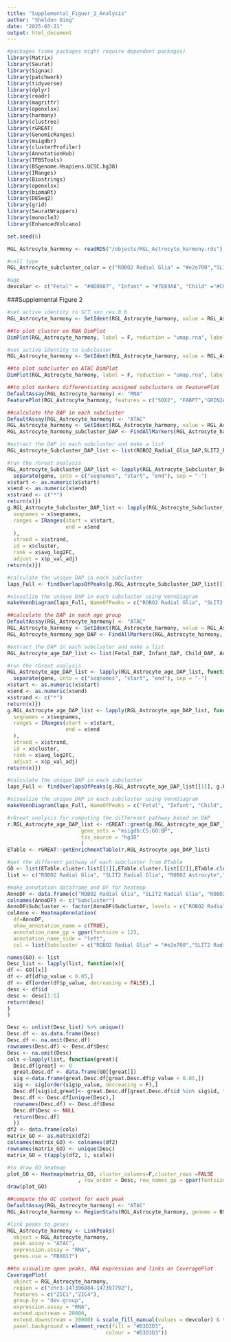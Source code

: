 ```yaml
---
title: "Supplemental_Figuer_2_Analysis"
author: "Sheldon Ding"
date: "2025-03-21"
output: html_document
---
```


```r
#packages (some packages might require dependent packages)
library(Matrix)
library(Seurat)
library(Signac)
library(patchwork)
library(tidyverse)
library(dplyr)
library(readr)
library(magrittr)
library(openxlsx) 
library(harmony)
library(clustree)
library(rGREAT)
library(GenomicRanges)
library(msigdbr)
library(clusterProfiler)
library(AnnotationHub)
library(TFBSTools)
library(BSgenome.Hsapiens.UCSC.hg38)
library(IRanges)
library(Biostrings)
library(openxlsx)
library(biomaRt)
library(DESeq2)
library(grid)
library(SeuratWrappers)
library(monocle3)
library(EnhancedVolcano)
```

```r
set.seed(6)
```

```r
RGL_Astrocyte_harmony <- readRDS("/objects/RGL_Astrocyte_harmony.rds")
```

```r
#cell type
RGL_Astrocyte_subcluster_color = c("ROBO2 Radial Glia" = "#e2e700","SLIT2 Radial Glia" = "#FFDAB9", "ROBO2 Astrocyte" = "#FFA500","SEMA3E Astrocyte" = "#FF4F00","OL-like Astrocyte" = "#C2A162","Undetermined Astrocyte" = "#BDC3C7")

#age
devcolor <- c("Fetal" =  "#0D0887", "Infant" = "#7E03A8", "Child" ="#CC4678","Adolescent" = "#F89441","Adult" = "#F0F921")
```


###Supplemental Figure 2
```r
#set active identity to SCT_snn_res.0.6
RGL_Astrocyte_harmony <- SetIdent(RGL_Astrocyte_harmony, value = RGL_Astrocyte_harmony@meta.data$SCT_snn_res.0.6)

##to plot cluster on RNA DimPlot
DimPlot(RGL_Astrocyte_harmony, label = F, reduction = "umap.rna", label = T) + NoLegend()
```

```r
#set active identity to subcluster
RGL_Astrocyte_harmony <- SetIdent(RGL_Astrocyte_harmony, value = RGL_Astrocyte_harmony@meta.data$Subcluster)

##to plot subcluster on ATAC DimPlot
DimPlot(RGL_Astrocyte_harmony, label = F, reduction = "umap.rna", label = F)
```

```r
##to plot markers differentiating assigned subclusters on FeaturePlot
DefaultAssay(RGL_Astrocyte_harmony) <- "RNA"
FeaturePlot(RGL_Astrocyte_harmony, features = c("SOX2", "FABP7","GRIN2A","AQP1","GFAP","ALDH1L1","ROBO2","SLIT2", "SEMA3E"), keep.scale = "all")
```

```r
##calculate the DAP in each subcluster
DefaultAssay(RGL_Astrocyte_harmony) <- "ATAC"
RGL_Astrocyte_harmony <- SetIdent(RGL_Astrocyte_harmony, value = RGL_Astrocyte_harmony@meta.data$Subcluster)
RGL_Astrocyte_harmony_subcluster_DAP <- FindAllMarkers(RGL_Astrocyte_harmony, only.pos = TRUE, min.pct = 0.25, logfc.threshold = 0.25)

#extract the DAP in each subcluster and make a list
RGL_Astrocyte_Subcluster_DAP_list <- list(ROBO2_Radial_Glia_DAP,SLIT2_Radial_Glia_DAP,ROBO2_Astrocyte_DAP,SEMA3E_Astrocyte_DAP,Oligo_like_Astrocyte_DAP)

#run the rGreat analysis
RGL_Astrocyte_Subcluster_DAP_list <- lapply(RGL_Astrocyte_Subcluster_DAP_list, function(x) { x <- x %>%
  separate(gene, into = c("seqnames", "start", "end"), sep = "-")
x$start <- as.numeric(x$start)
x$end <- as.numeric(x$end)
x$strand <- c("*")
return(x)})
g.RGL_Astrocyte_Subcluster_DAP_list <- lapply(RGL_Astrocyte_Subcluster_DAP_list, function(x) {x <- GenomicRanges::GRanges(
  seqnames = x$seqnames,
  ranges = IRanges(start = x$start,
                   end = x$end
  ),
  strand = x$strand,
  id = x$cluster,
  rank = x$avg_log2FC,
  adjust = x$p_val_adj)
return(x)})

#calculate the unique DAP in each subcluster
laps_Full <- findOverlapsOfPeaks(g.RGL_Astrocyte_Subcluster_DAP_list[[1]], g.RGL_Astrocyte_Subcluster_DAP_list[[2]], g.RGL_Astrocyte_Subcluster_DAP_list[[3]], g.RGL_Astrocyte_Subcluster_DAP_list[[4]], g.RGL_Astrocyte_Subcluster_DAP_list[[5]])

#visualize the unique DAP in each subcluster using VennDiagram
makeVennDiagram(laps_Full, NameOfPeaks = c("ROBO2 Radial Glia", "SLIT2 Radial Glia", "ROBO2 Astrocyte","SEMA3E Astrocyte","OL-like Astrocyte","Undetermined Astrocyte"), fill=c("ROBO2 Radial Glia" = "#e2e700","SLIT2 Radial Glia" = "#FFDAB9", "ROBO2 Astrocyte" = "#FFA500","SEMA3E Astrocyte" = "#FF4F00","OL-like Astrocyte" = "#C2A162","Undetermined Astrocyte" = "#BDC3C7"))
```

```r
##calculate the DAP in each age group
DefaultAssay(RGL_Astrocyte_harmony) <- "ATAC"
RGL_Astrocyte_harmony <- SetIdent(RGL_Astrocyte_harmony, value = RGL_Astrocyte_harmony@meta.data$dev.group)
RGL_Astrocyte_harmony_age_DAP <- FindAllMarkers(RGL_Astrocyte_harmony, only.pos = TRUE, min.pct = 0.25, logfc.threshold = 0.25)

#extract the DAP in each subcluster and make a list
RGL_Astrocyte_age_DAP_list <- list(Fetal_DAP, Infant_DAP, Child_DAP, Adolescent_DAP, Adult_DAP)

#run the rGreat analysis
RGL_Astrocyte_age_DAP_list <- lapply(RGL_Astrocyte_age_DAP_list, function(x) { x <- x %>%
  separate(gene, into = c("seqnames", "start", "end"), sep = "-")
x$start <- as.numeric(x$start)
x$end <- as.numeric(x$end)
x$strand <- c("*")
return(x)})
g.RGL_Astrocyte_age_DAP_list <- lapply(RGL_Astrocyte_age_DAP_list, function(x) {x <- GenomicRanges::GRanges(
  seqnames = x$seqnames,
  ranges = IRanges(start = x$start,
                   end = x$end
  ),
  strand = x$strand,
  id = x$cluster,
  rank = x$avg_log2FC,
  adjust = x$p_val_adj)
return(x)})

#calculate the unique DAP in each subcluster
laps_Full <- findOverlapsOfPeaks(g.RGL_Astrocyte_age_DAP_list[[1]], g.RGL_Astrocyte_age_DAP_list[[2]], g.RGL_Astrocyte_age_DAP_list[[3]], g.RGL_Astrocyte_age_DAP_list[[4]], g.RGL_Astrocyte_age_DAP_list[[5]])

#visualize the unique DAP in each subcluster using VennDiagram
makeVennDiagram(laps_Full, NameOfPeaks = c("Fetal", "Infant", "Child", "Adolescent", "Adult"), fill=c("Fetal" =  "#0D0887", "Infant" = "#7E03A8", "Child" ="#CC4678","Adolescent" = "#F89441","Adult" = "#F0F921"))
```

```r
#rGreat analysis for computing the differenet pathway based on DAP
r.RGL_Astrocyte_age_DAP_list <- rGREAT::great(g.RGL_Astrocyte_age_DAP_list,
                        gene_sets = "msigdb:C5:GO:BP",
                        tss_source = "hg38"
                        )
ETable <- rGREAT::getEnrichmentTable(r.RGL_Astrocyte_age_DAP_list)

#get the different pathway of each subcluster from ETable
GO <- list(ETable.cluster.list[[1]],ETable.cluster.list[[2]],ETable.cluster.list[[3]],ETable.cluster.list[[4]],ETable.cluster.list[[5]])
list <- c("ROBO2 Radial Glia", "SLIT2 Radial Glia", "ROBO2 Astrocyte","SEMA3E Astrocyte","OL-like Astrocyte","Undetermined Astrocyte")

#make annotation dataframe and DF for heatmap
AnnoDF <- data.frame(c("ROBO2 Radial Glia", "SLIT2 Radial Glia", "ROBO2 Astrocyte","SEMA3E Astrocyte","OL-like Astrocyte","Undetermined Astrocyte"))
colnames(AnnoDF) <- c("Subcluster")
AnnoDF$Subcluster <- factor(AnnoDF$Subcluster, levels = c("ROBO2 Radial Glia", "SLIT2 Radial Glia", "ROBO2 Astrocyte","SEMA3E Astrocyte","OL-like Astrocyte","Undetermined Astrocyte"))
colAnno <- HeatmapAnnotation(
  df=AnnoDF,
  show_annotation_name = c(TRUE),
  annotation_name_gp = gpar(fontsize = 12),
  annotation_name_side = "left",
  col = list(Subcluster = c("ROBO2 Radial Glia" = "#e2e700","SLIT2 Radial Glia" = "#FFDAB9", "ROBO2 Astrocyte" = "#FFA500","SEMA3E Astrocyte" = "#FF4F00","OL-like Astrocyte" = "#C2A162","Undetermined Astrocyte" = "#BDC3C7")))

names(GO) <- list
Desc_list <- lapply(list, function(x){
df <- GO[[x]]
df <- df[df$p_value < 0.05,]
df <- df[order(df$p_value, decreasing = FALSE),]
desc <- df$id
desc <- desc[1:5]
return(desc)
}
)

Desc <- unlist(Desc_list) %>% unique()
Desc.df <- as.data.frame(Desc)
Desc.df <- na.omit(Desc.df)
rownames(Desc.df) <- Desc.df$Desc
Desc <- na.omit(Desc)
cols <-lapply(list, function(great){
  Desc.df[great] <- 0
  great.Desc.df <- data.frame(GO[[great]])
  sig <-data.frame(great.Desc.df[great.Desc.df$p_value < 0.05,]) 
  sig <- sig[order(sig$p_value, decreasing = F),]
  Desc.df[sig$id,great]<- great.Desc.df[great.Desc.df$id %in% sig$id, "fold_enrichment"]
  Desc.df <- Desc.df[unique(Desc),] 
  rownames(Desc.df) <- Desc.df$Desc
  Desc.df$Desc <- NULL
  return(Desc.df)
  })
df2 <- data.frame(cols)
matrix_GO <- as.matrix(df2)
colnames(matrix_GO) <- colnames(df2)
rownames(matrix_GO) <- unique(Desc)
matrix_GO = t(apply(df2, 1, scale))

#to draw GO heatmap
plot_GO <- Heatmap(matrix_GO, cluster_columns=F,cluster_rows =FALSE
                       , row_order = Desc, row_names_gp = gpar(fontsize = 5),top_annotation = colAnno, show_column_names = TRUE)
draw(plot_GO)
```

```r
##compute the GC content for each peak
DefaultAssay(RGL_Astrocyte_harmony) <- "ATAC"
RGL_Astrocyte_harmony <- RegionStats(RGL_Astrocyte_harmony, genome = BSgenome.Hsapiens.UCSC.hg38)

#link peaks to genes
RGL_Astrocyte_harmony <- LinkPeaks(
  object = RGL_Astrocyte_harmony,
  peak.assay = "ATAC",
  expression.assay = "RNA",
  genes.use = "FBXO17")

##to visualize open peaks, RNA expression and links on CoveragePlot
CoveragePlot(
  object = RGL_Astrocyte_harmony,
  region = c("chr3-147396884-147397792"),
  features = c("ZIC1","ZIC4"),
  group.by = "dev.group",
  expression.assay = "RNA",
  extend.upstream = 20000,
  extend.downstream = 20000) & scale_fill_manual(values = devcolor) & theme(
  panel.background = element_rect(fill = "#D3D3D3",
                                colour = "#D3D3D3"))
```












